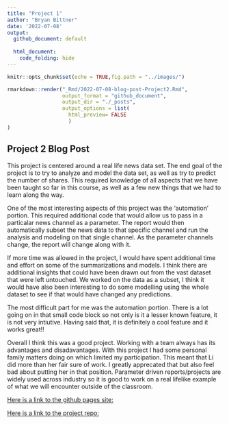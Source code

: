 ```yaml
---
title: "Project 1"
author: "Bryan Bittner"
date: '2022-07-08'
output: 
  github_document: default
   
  html_document:
    code_folding: hide
---
```


```r
knitr::opts_chunk$set(echo = TRUE,fig.path = "../images/")
```

```r
rmarkdown::render("_Rmd/2022-07-08-blog-post-Project2.Rmd", 
                  output_format = "github_document",
                  output_dir = "./_posts",
                  output_options = list(
                    html_preview= FALSE
                    )
)
```

## Project 2 Blog Post

This project is centered around a real life news data set. The end goal of the project is to try to analyze and model the data set, as well as try to predict the number of shares. This required knowledge of all aspects that we have been taught so far in this course, as well as a few new things that we had to learn along the way.

One of the most interesting aspects of this project was the 'automation' portion. This required additional code that would allow us to pass in a particalar news channel as a parameter. The report would then automatically subset the news data to that specific channel and run the analysis and modeling on that single channel. As the parameter channels change, the report will change along with it.

If more time was allowed in the project, I would have spent additional time and effort on some of the summarizations and models. I think there are additional insights that could have been drawn out from the vast dataset that were left untouched. We worked on the data as a subset, I think it would have also been interesting to do some modelling using the whole dataset to see if that would have changed any predictions.

The most difficult part for me was the automation portion. There is a lot going on in that small code block so not only is it a lesser known feature, it is not very intiutive. Having said that, it is definitely a cool feature and it works great!!

Overall I think this was a good project. Working with a team always has its advantages and disadavantages. With this project I had some personal family matters doing on which limited my participation. This meant that Li did more than her fair sure of work. I greatly apprecated that but also feel bad about putting her in that position. Parameter driven reports/projects are widely used across industry so it is good to work on a real lifelike example of what we will encounter outside of the classroom.

[Here is a link to the github pages site:](https://bbittne.github.io/ST558-Project2/)

[Here is a link to the project repo:](https://github.com/bbittne/ST558-Project2)


